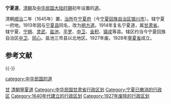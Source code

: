 '''宁夏道'''，[[清朝|清朝]]及[[中华民国大陆时期|中华民国大陆时期]]初年设置的[[道_(行政区划)|道]]。

清朝[[顺治|顺治]]二年（1645年）置，[[治所|治所]]在[[宁夏府|宁夏府]]（今[[宁夏回族自治区|宁夏回族自治区]][[银川市|银川市]]）。辖宁夏一府地。1913年因与[[宁夏县|宁夏县]]同名，改为[[朔方道|朔方道]]。1914年复名宁夏道，属[[甘肃省|甘肃省]]。辖宁夏、[[宁朔县|宁朔]]、[[灵武县|灵武]]、[[盐池县|盐池]]、[[平罗县|平罗]]、[[中卫县|中卫]]、[[金积县|金积]]、[[镇戎县|镇戎]]等县。辖区约当今宁夏回族自治区[[中卫市|中卫]]、[[同心县|同心]]、盐池三市县以北地区。1927年废。1928年[[寧夏省_(中華民國)|寧夏省]]成立。

== 参考文献 ==
{{Reflist}}

{{-}}
{{清朝巡守道|nocat}}

[[Category:清朝的道|甘]]
[[Category:清朝寧夏道|]]
[[category:中华民国的道|category:中华民国的道]]
[[Category:中华民国甘肃省行政区划|Category:中华民国甘肃省行政区划]]
[[Category:宁夏已撤消的行政区|Category:宁夏已撤消的行政区]]
[[Category:1640年代建立的行政区划|Category:1640年代建立的行政区划]]
[[Category:1927年废除的行政区划|Category:1927年废除的行政区划]]

{{宁夏行政区划小作品}}